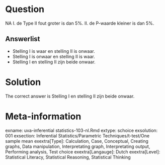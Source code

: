 Question
========

NA
I. de Type II fout groter is dan 5%.
II. de P-waarde kleiner is dan 5%. 

Answerlist
----------
* Stelling I is waar en stelling II is onwaar.
* Stelling I is onwaar en stelling II is waar.
* Stelling I en stelling II zijn beide onwaar.

Solution
========

The correct answer is  Stelling I en stelling II zijn beide onwaar. 

Meta-information
================
exname: uva-inferential statistics-103-nl.Rmd 
extype: schoice 
exsolution: 001 
exsection: Inferential Statistics/Parametric Techniques/t-test/One sample mean
exextra[Type]: Calculation, Case, Conceptual, Creating graphs, Data manipulation, Interpretating graph, Interpretating output, Performing analysis, Test choice 
exextra[Langauge]: Dutch 
exextra[Level]: Statistical Literacy, Statistical Reasoning, Statistical Thinking 
